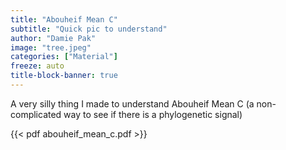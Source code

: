 ```yaml
---
title: "Abouheif Mean C"
subtitle: "Quick pic to understand"
author: "Damie Pak"
image: "tree.jpeg"
categories: ["Material"]
freeze: auto
title-block-banner: true
---
```


A very silly thing I made to understand Abouheif Mean C (a non-complicated way to see if there is a phylogenetic signal)

{{< pdf abouheif_mean_c.pdf >}}
